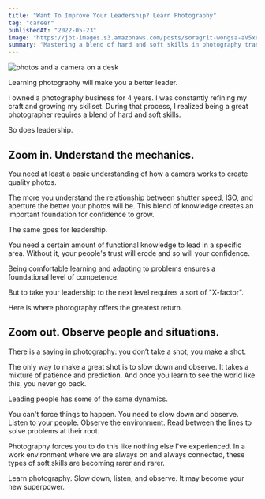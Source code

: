 ```yaml
---
title: "Want To Improve Your Leadership? Learn Photography"
tag: "career"
publishedAt: "2022-05-23"
image: "https://jbt-images.s3.amazonaws.com/posts/soragrit-wongsa-aV5xrpB0bwQ-unsplash.jpg"
summary: "Mastering a blend of hard and soft skills in photography translates to better understanding and communication in leadership. Embrace the art of observation and patience to unlock your full potential as a leader."
---
```


<Image
  src="https://jbt-images.s3.amazonaws.com/posts/soragrit-wongsa-aV5xrpB0bwQ-unsplash.jpg"
  alt="photos and a camera on a desk"
/>

Learning photography will make you a better leader.

I owned a photography business for 4 years. I was constantly refining my craft and growing my skillset. During that process, I realized being a great photographer requires a blend of hard and soft skills.

So does leadership.

## Zoom in. Understand the mechanics.

You need at least a basic understanding of how a camera works to create quality photos.

The more you understand the relationship between shutter speed, ISO, and aperture the better your photos will be. This blend of knowledge creates an important foundation for confidence to grow.

The same goes for leadership.

You need a certain amount of functional knowledge to lead in a specific area. Without it, your people's trust will erode and so will your confidence.

Being comfortable learning and adapting to problems ensures a foundational level of competence.

But to take your leadership to the next level requires a sort of "X-factor".

Here is where photography offers the greatest return.

## Zoom out. Observe people and situations.

There is a saying in photography: you don’t take a shot, you make a shot.

The only way to make a great shot is to slow down and observe. It takes a mixture of patience and prediction. And once you learn to see the world like this, you never go back.

Leading people has some of the same dynamics.

You can't force things to happen. You need to slow down and observe. Listen to your people. Observe the environment. Read between the lines to solve problems at their root.

Photography forces you to do this like nothing else I've experienced. In a work environment where we are always on and always connected, these types of soft skills are becoming rarer and rarer.

Learn photography. Slow down, listen, and observe. It may become your new superpower.
